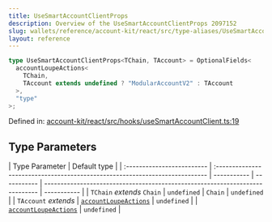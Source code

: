 ```yaml
---
title: UseSmartAccountClientProps
description: Overview of the UseSmartAccountClientProps 2097152
slug: wallets/reference/account-kit/react/src/type-aliases/UseSmartAccountClientProps
layout: reference
---
```


```ts
type UseSmartAccountClientProps<TChain, TAccount> = OptionalFields<
  accountLoupeActions<
    TChain,
    TAccount extends undefined ? "ModularAccountV2" : TAccount
  >,
  "type"
>;
```

Defined in: [account-kit/react/src/hooks/useSmartAccountClient.ts:19](https://github.com/alchemyplatform/aa-sdk/blob/923a52171f7246172caf350853843e6680197da9/account-kit/react/src/hooks/useSmartAccountClient.ts#L19)

## Type Parameters

| Type Parameter             | Default type                                                                 |
| :------------------------- | :--------------------------------------------------------------------------- | ----------- | ----------- | ---------------------------------------------------------------------------- | ----------- |
| `TChain` _extends_ `Chain` | `undefined`                                                                  | `Chain`     | `undefined` |
| `TAccount` _extends_       | [`accountLoupeActions`](../../../core/src/variables/accountLoupeActions.mdx) | `undefined` |             | [`accountLoupeActions`](../../../core/src/variables/accountLoupeActions.mdx) | `undefined` |

